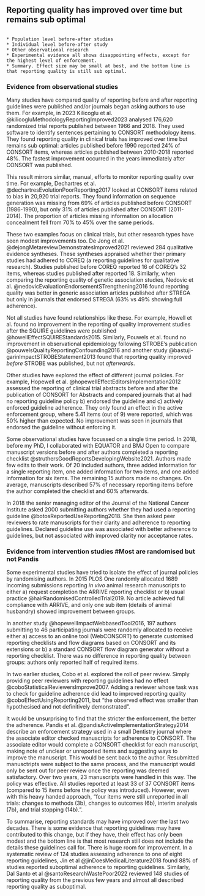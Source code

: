 ## Reporting quality has improved over time but remains sub optimal

```

* Population level before-after studies
* Individual level before-after study
* Other observational research
* Experimental evidence all shows disappointing effects, except for the highest level of enforcement.
* Summary. Effect size may be small at best, and the bottom line is that reporting quality is still sub optimal.

```
### Evidence from observational studies

Many studies have compared quality of reporting before and after reporting guidelines were published and/or journals began asking authors to use them. For example, in 2023 Kilicoglu et al. @kilicogluMethodologyReportingImproved2023 analysed 176,620 randomized trial reports published between 1966 and 2018. They used software to identify sentences pertaining to CONSORT methodology items. They found reporting quality in clinical trials has improved over time but remains sub optimal: articles published before 1990 reported 24% of CONSORT items, whereas articles published between 2010-2018 reported 48%. The fastest improvement occurred in the years immediately after CONSORT was published.

This result mirrors similar, manual, efforts to monitor reporting quality over time. For example, Dechartres et al. @dechartresEvolutionPoorReporting2017 looked at CONSORT items related to bias in 20,920 trial reports. They found information on sequence generation was missing from 69% of articles published before CONSORT (1986-1990), but only 31% of articles published after CONSORT (2011-2014). The proportion of articles missing information on allocation concealment fell from 70% to 45% over the same periods. 

These two examples focus on clinical trials, but other research types have seen modest improvements too. De Jong et al. @dejongMetareviewDemonstratesImproved2021 reviewed 284 qualitative evidence syntheses. These syntheses appraised whether their primary studies had adhered to COREQ (a reporting guidelines for qualitative research). Studies published before COREQ reported 16 of COREQ's 32 items, whereas studies published after reported 18. Similarly, when comparing the reporting quality of genetic association studies, Nedovic et al. @nedovicEvaluationEndorsementSTrengthening2016 found reporting quality was better in generic association articles published after STREGA but only in journals that endorsed STREGA (63% vs 49% showing full adherence).

Not all studies have found relationships like these. For example, Howell et al. found no improvement in the reporting of quality improvement studies after the SQUIRE guidelines were published @howellEffectSQUIREStandards2015. Similarly, Pouwels et al. found no improvement in observational epidemiology following STROBE's publication @pouwelsQualityReportingConfounding2016 and another study @bastuji-garinImpactSTROBEStatement2013 found that reporting quality improved _before_ STROBE was published, but not _afterwards_.

Other studies have explored the effect of different journal policies. For example, Hopewell et al. @hopewellEffectEditorsImplementation2012 assessed the reporting of clinical trial abstracts before and after the publication of CONSORT for Abstracts and compared journals that a) had no reporting guideline policy b) endorsed the guideline and c) actively enforced guideline adherence. They only found an effect in the active enforcement group, where 5.41 items (out of 9) were reported, which was 50% higher than expected. No improvement was seen in journals that endorsed the guideline without enforcing it.

Some observational studies have focussed on a single time period. In 2018, before my PhD, I collaborated with EQUATOR and BMJ Open to compare manuscript versions before and after authors completed a reporting checklist @struthersGoodReportsDevelopingWebsite2021. Authors made few edits to their work. Of 20 included authors, three added information for a single reporting item, one added information for two items, and one added information for six items. The remaining 15 authors made no changes. On average, manuscripts described 57% of necessary reporting items before the author completed the checklist and 60% afterwards. 

In 2018 the senior managing editor of the Journal of the National Cancer Institute asked 2000 submitting authors whether they had used a reporting guideline @botosReportedUseReporting2018. She then asked peer reviewers to rate manuscripts for their clarity and adherence to reporting guidelines. Declared guideline use was associated with better adherence to guidelines, but not associated with improved clarity nor acceptance rates.

### Evidence from intervention studies #Most are randomised but not Pandis

Some experimental studies have tried to isolate the effect of journal policies by randomising authors. In 2015 PLOS One randomly allocated 1689 incoming submissions reporting _in vivo_ animal research manuscripts to either a) request completion the ARRIVE reporting checklist or b) usual practice @hairRandomisedControlledTrial2019. No article achieved full compliance with ARRIVE, and only one sub item (details of animal husbandry) showed improvement between groups. 

In another study @hopewellImpactWebbasedTool2016, 197 authors submitting to 46 participating journals were randomly allocated to receive either a) access to an online tool (WebCONSORT) to generate customised reporting checklists and flow diagrams based on CONSORT and its extensions or b) a standard CONSORT flow diagram generator without a reporting checklist. There was no difference in reporting quality between groups: authors only reported half of required items. 

In two earlier studies, Cobo et al. explored the roll of peer review. Simply providing peer reviewers with reporting guidelines had no effect @coboStatisticalReviewersImprove2007. Adding a reviewer whose task was to check for guideline adherence did lead to improved reporting quality @coboEffectUsingReporting2011, but "the observed effect was smaller than hypothesised and not definitively demonstrated".

It would be unsurprising to find that the stricter the enforcement, the better the adherence. Pandis et al. @pandisActiveImplementationStrategy2014 describe an enforcement strategy used in a small Dentistry journal where the associate editor checked manuscripts for adherence to CONSORT. The associate editor would complete a CONSORT checklist for each manuscript, making note of unclear or unreported items and suggesting ways to improve the manuscript. This would be sent back to the author. Resubmitted manusctripts were subject to the same process, and the manuscript would only be sent out for peer review once the reporting was deemed satisfactory. Over two years, 23 manuscripts were handled in this way. The policy was effective. All studies reported at least 33 of 37 CONSORT items (compared to 15 items before the policy was introduced). However, even with this heavy handed approach, "four items were still unreported in all trials: changes to methods (3b), changes to outcomes
(6b), interim analysis (7b), and trial stopping (14b).".

To summarise, reporting standards may have improved over the last two decades. There is some evidence that reporting guidelines may have contributed to this change, but if they have, their effect has only been modest and the bottom line is that most research still does not include the details these guidelines call for. There is huge room for improvement. In a systematic review of 124 studies assessing adherence to one of eight reporting guidelines, Jin et al @jinDoesMedicalLiterature2018 found 88% of studies reported suboptimal adherence to reporting guidelines. Similarly, Dal Santo et al @santoResearchWastePoor2022 reviewed 148 studies of reporting quality from the previous few years and almost all described reporting quality as suboptimal. 

<!-- Ironically, the same review found the studies on reporting quality were _themselves_ poorly reported: only 14 (10%) explained how they coded adherence in sufficient detail for replication, and only 49 (33%) provided data for all included studies. The authors of these studies were aware of reporting guidelines and presumably mindful of reporting. Would an editorial enforcement policy have helped these authors? Or did they face barriers not addressable through enforcement? -->